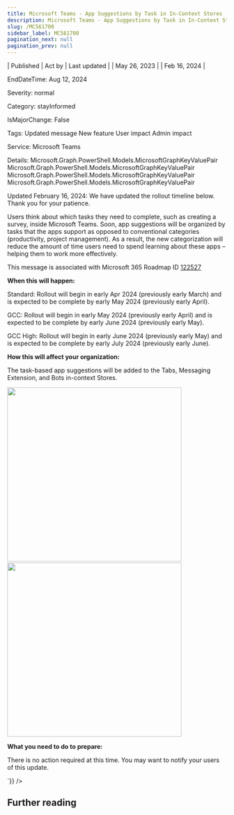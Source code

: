 ```yaml
---
title: Microsoft Teams - App Suggestions by Task in In-Context Stores
description: Microsoft Teams - App Suggestions by Task in In-Context Stores
slug: /MC561700
sidebar_label: MC561700
pagination_next: null
pagination_prev: null
---
```



| Published | Act by | Last updated |
| May 26, 2023 |  | Feb 16, 2024 |

EndDateTime: Aug 12, 2024

Severity: normal

Category: stayInformed

IsMajorChange: False

Tags: Updated message New feature User impact Admin impact

Service: Microsoft Teams

Details: Microsoft.Graph.PowerShell.Models.MicrosoftGraphKeyValuePair Microsoft.Graph.PowerShell.Models.MicrosoftGraphKeyValuePair Microsoft.Graph.PowerShell.Models.MicrosoftGraphKeyValuePair Microsoft.Graph.PowerShell.Models.MicrosoftGraphKeyValuePair

<div dangerouslySetInnerHTML={{__html:`
<p>Updated February 16, 2024: We have updated the rollout timeline below. Thank you for your patience.</p><p>Users think about which tasks they need to complete, such as creating a survey, inside Microsoft Teams. Soon, app suggestions will be organized by tasks that the apps support as opposed to conventional categories (productivity, project management). As a result, the new categorization will reduce the amount of time users need to spend learning about these apps – helping them to work more effectively.&nbsp;<br></p><p></p><p>This message is associated with Microsoft 365 Roadmap ID <a href="https://www.microsoft.com/microsoft-365/roadmap?filters=&amp;searchterms=122527" target="_blank">122527</a><br></p>

<p><b>When this will happen:</b></p><p>Standard: Rollout will begin in early Apr 2024 (previously early March) and is expected to be complete by early May 2024 (previously early April).
</p><p>GCC: Rollout will begin in early May 2024 (previously early April) and is expected to be complete by early June 2024 (previously early May).
</p><p>GCC High: Rollout will begin in early June 2024 (previously early May) and is expected to be complete by early July 2024 (previously early June).</p><p> </p><p><b>How this will affect your organization:</b><br></p>

<p>The task-based app suggestions will be added to the Tabs, Messaging Extension, and Bots in-context Stores. 

</p><p><img src="https://img-prod-cms-rt-microsoft-com.akamaized.net/cms/api/am/imageFileData/RW14R3P?ver=8e35" style="width: 400px;" "alt="current" app="" suggestions="" categories="" view"="">&nbsp; &nbsp;<img src="https://img-prod-cms-rt-microsoft-com.akamaized.net/cms/api/am/imageFileData/RW14BuJ?ver=fbff" style="width: 400px;" "alt="new" app="" suggestions="" categories="" view"=""><br></p><p><b>What you need to do to prepare:</b><br></p>
<p>There is no action required at this time. You may want to notify your users of this update.</p><p></p>
`}} />

## Further reading
